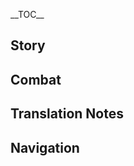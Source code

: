 {{CharacterTabs}}
{{LanguageTabs}}
{{Stub|1={{Meta/VO|tl=1|Japanese}}}}
__TOC__
==Story==
{{VO/Story
|character           = Amber
|language            = ja
|name                = アンバー

|vo_01_01_title      = 初めまして…
|vo_01_01_subtitle   = Hello
|vo_01_01_file       = VO_{language}{character} Hello.ogg
|vo_01_01_tx         = 偵察騎士アンバー、参上しました！今後何か必要なことがあれば、何でもお申しつけください！
|vo_01_01_rm         = Teisatsu Kishi Anbaa, sanjou shimashita! Kongo nani ka hitsuyou-na koto ga areba, nan de mo omoushitsuke kudasai!
|vo_01_01_tl         = Reconnaissance Knight Amber is here! If you need anything in the future, please let me know!

<!-- Chats -->
|vo_02_01_title      = 世間話・趣味
|vo_02_01_subtitle   = Chat: Hobbies
|vo_02_01_file       = VO_{language}{character} Chat - Hobbies.ogg
|vo_02_01_tx         = 少し体を動かしたいなぁ。
|vo_02_01_rm         = Sukoshi karada wo ugokashitai naa.
|vo_02_01_tl         = I want to move my body a little.

|vo_02_02_title      = 世間話・心配
|vo_02_02_subtitle   = Chat: Longings
|vo_02_02_file       = VO_{language}{character} Chat - Longings.ogg
|vo_02_02_tx         = ジンさんにサボっているところを見つかったら、ドヤされちゃうよ。
|vo_02_02_rm         = Jin-san ni sabotte iru tokoro wo mitsukattara, doyasarechau yo.
|vo_02_02_tl         = Jean will be mad if we keep lazing around.

|vo_02_03_title      = 世間話・新たな発見
|vo_02_03_subtitle   = Chat: New Discoveries
|vo_02_03_file       = VO_{language}{character} Chat - New Discoveries.ogg
|vo_02_03_tx         = 向こうに何か変なものがあるみたい…見に行かないの？見に行かないの？
|vo_02_03_rm         = Mukou ni nani ka hen-na mono ga aru mitai... Mi ni ikanai no? Mi ni ikanai no?
|vo_02_03_tl         = There seems to be something strange over there... Why don't you go see it?

<!-- Weather -->
|vo_03_01_title      = 雨の日・心配
|vo_03_01_subtitle   = When It Rains: Worries
|vo_03_01_file       = VO_{language}{character} When It Rains - Worries.ogg
|vo_03_01_tx         = 雨だ…リボンが濡れちゃうよ…
|vo_03_01_rm         = Ame da... Ribon ga nurechau yo...
|vo_03_01_tl         = It's raining... my ribbon is wet...

|vo_03_02_title      = 雨の日・注意
|vo_03_02_subtitle   = When It Rains: Reminder
|vo_03_02_file       = VO_{language}{character} When It Rains - Reminder.ogg
|vo_03_02_tx         = 雨か…視界が悪いね。気をつけてね。
|vo_03_02_rm         = Ame ka... Shikai ga warui ne. Ki wo tsukete ne.
|vo_03_02_tl         = It is raining... Our visibility is poor. Be careful.

|vo_03_03_title      = 雨上がり…
|vo_03_03_subtitle   = After the Rain
|vo_03_03_file       = VO_{language}{character} After the Rain.ogg
|vo_03_03_tx         = うわ～本当にいい天気。
|vo_03_03_rm         = Uwa~ Hontou ni ii tenki.
|vo_03_03_tl         = Wow~ Really nice weather.

|vo_03_04_title      = 晴れの日…
|vo_03_04_subtitle   = When the Sun Is Out
|vo_03_04_file       = VO_{language}{character} When the Sun Is Out.ogg
|vo_03_04_tx         = う～ん…もう少し風があればいいのにな。
|vo_03_04_rm         = U~n... mou sukoshi kaze ga areba ii no ni na.
|vo_03_04_tl         = Hmm... I wish there was a little more wind.

|vo_03_05_title      = 風の日・心地よい
|vo_03_05_subtitle   = When It's Windy: Pleasant
|vo_03_05_file       = VO_{language}{character} When It's Windy - Pleasant.ogg
|vo_03_05_tx         = 本当に気持ちいいなぁ…
|vo_03_05_rm         = Hontou ni kimochi ii naa...
|vo_03_05_tl         = It really feels good...

|vo_03_06_title      = 風の日・リラックス
|vo_03_06_subtitle   = When It's Windy: Relax
|vo_03_06_file       = VO_{language}{character} When It's Windy - Relax.ogg
|vo_03_06_tx         = こういう天気大好き。あ～、気持ちいい～。
|vo_03_06_rm         = Kou iu tenki daisuki. A~, kimochi ii~.
|vo_03_06_tl         = I love this kind of weather. Ah~, it feels good~.

<!-- Greetings -->
|vo_04_01_title      = おはよう…
|vo_04_01_subtitle   = Good Morning
|vo_04_01_file       = VO_{language}{character} Good Morning.ogg
|vo_04_01_tx         = おはよう！一緒に朝のランニングに行かない？
|vo_04_01_rm         = Ohayou! Issho ni asa no ranningu ni ikanai?
|vo_04_01_tl         = Good morning! Would you like to go for a morning run together?

|vo_04_02_title      = こんにちは…
|vo_04_02_subtitle   = Good Afternoon
|vo_04_02_file       = VO_{language}{character} Good Afternoon.ogg
|vo_04_02_tx         = お昼ご飯、一緒に食べてもいいの？
|vo_04_02_rm         = Ohirugohan, issho ni tabete mo ii no?
|vo_04_02_tl         = Can we eat lunch together?

|vo_04_03_title      = こんばんは…
|vo_04_03_subtitle   = Good Evening
|vo_04_03_file       = VO_{language}{character} Good Evening.ogg
|vo_04_03_tx         = 暗くなってきたよ。松明をつけようか？
|vo_04_03_rm         = Kuraku natte kita yo. Taimatsu wo tsukeyou ka?
|vo_04_03_tl         = It's getting dark. Shall I light a torch?

|vo_04_04_title      = おやすみ…
|vo_04_04_subtitle   = Good Night
|vo_04_04_file       = VO_{language}{character} Good Night.ogg
|vo_04_04_tx         = うん、休憩も大切だよ！じゃあ約束だよ、また明日ね！
|vo_04_04_rm         = Un, kyuukei mo taisetsu da yo! Jaa yakusoku da yo, mata ashita ne!
|vo_04_04_tl         = Yeah, rest is also important! Then it's a promise, see you tomorrow!

<!-- About character -->
|vo_05_01_title      = {name}自身について…
|vo_05_01_subtitle   = About {character}
|vo_05_01_file       = VO_{language}{character} About {character}.ogg
|vo_05_01_tx         = モンド城の飛行チャンピオンとはわたしのことだよ！
|vo_05_01_rm         = Mondo-jou no hikou chanpion to wa watashi no koto da yo!
|vo_05_01_tl         = The flight champion of Mondstadt is me!

<!-- About Us -->
|vo_06_01_title      = 試合について…
|vo_06_01_subtitle   = About Us: Contests
|vo_06_01_file       = VO_{language}{character} About Us - Contests.ogg
|vo_06_01_tx         = あんただからって、試合では手加減しないんだからね！
|vo_06_01_rm         = Anta da kara tte, shiai de wa tekagen shinai nda kara ne!
|vo_06_01_tl         = 

|vo_06_02_title      = 飛行について…
|vo_06_02_subtitle   = About Us: Gliding
|vo_06_02_friendship = 6
|vo_06_02_file       = VO_{language}{character} About Us - Gliding.ogg
|vo_06_02_tx         = 飛び方のコツを教えてあげるよ…あんたと一緒に飛ぶ時、いつもより速く飛べる気がするの…あっ、何がおかしいの？もういい、勝負だよ、今から勝負しよう！
|vo_06_02_rm         = Tobikata no kotsu wo oshiete ageru yo... anta to issho ni tobu toki, itsumo yori hayaku toberu ki ga suru no... a', nani ga okashii no? Mou ii, shoubu da yo, ima kara shoubu shiyou!
|vo_06_02_tl         = 

<!-- Miscellany I -->
|vo_07_01_title      = 「神の目」について…
|vo_07_01_subtitle   = About the [[Vision]]
|vo_07_01_friendship = 4
|vo_07_01_file       = VO_{language}{character} About the Vision.ogg
|vo_07_01_tx         = 「神の目」は神様がわたしのことを認めてくれた証でしょ。うん、わたし、一番優秀な偵察騎士になるんだから！
|vo_07_01_rm         = "Kami no Me" wa kami-sama ga watashi no koto wo mitomete kureta akashi desho. Un, watashi, ichiban yuushuu-na Teisatsu Kishi ni naru nda kara!
|vo_07_01_tl         = 

|vo_07_02_title      = シェアしたいこと…
|vo_07_02_subtitle   = Something to Share
|vo_07_02_file       = VO_{language}{character} Something to Share.ogg
|vo_07_02_tx         = ほらっ、大教会の時計台に上ってみよう。すっごい良い景色だよ！
|vo_07_02_rm         = Hora', Daikyou-kai no tokeidai ni nobotte miyou. Suggoi ii keshiki da yo!
|vo_07_02_tl         = 

|vo_07_03_title      = 興味のあること…
|vo_07_03_subtitle   = Interesting Things
|vo_07_03_file       = VO_{language}{character} Interesting Things.ogg
|vo_07_03_tx         = 見て、あそこにハトがいる！ふふっ、あの子たちと一緒に飛びたいな。
|vo_07_03_rm         = Mite, asoko ni hato ga iru! Fufu', ano ko-tachi to issho ni tobitai na.
|vo_07_03_tl         = 

<!-- About others -->
|vo_08_01_title      = ジンについて・協力
|vo_08_01_subtitle   = About [[Jean]]: Help
|vo_08_01_friendship = 4
|vo_08_01_file       = VO_{language}{character} About Jean - Help.ogg
|vo_08_01_tx         = 大団長が出征した後、仕事を全部ジンさんがすることになったんだよね。わたしがもっとジンさんの役に立てたらいいのに…
|vo_08_01_rm         = Dai-danchou ga shussei shita ato, shigoto wo zenbu Jin-san ga suru koto ni natta nda yo ne. Watashi ga motto Jin-san no yaku ni tatetara ii no ni...
|vo_08_01_tl         = 

|vo_08_02_title      = ジンについて・心遣い
|vo_08_02_subtitle   = About Jean: Care
|vo_08_02_friendship = 4
|vo_08_02_file       = VO_{language}{character} About Jean - Care.ogg
|vo_08_02_tx         = ジンさん、まだ仕事しているの？…一緒にコーヒーを飲もうって誘いに行こうよ。
|vo_08_02_rm         = Jin-san, mada shigoto shite iru no? ...Issho ni koohii wo nomou tte sasoi ni ikou yo.
|vo_08_02_tl         = 

|vo_08_03_title      = リサについて・物語
|vo_08_03_subtitle   = About [[Lisa]]: Listening to Stories
|vo_08_03_friendship = 4
|vo_08_03_file       = VO_{language}{character} About Lisa - Listening to Stories.ogg
|vo_08_03_tx         = 時間があったら、一緒にリサさんのところに行こうよ！この前、リサさんがドラゴンスパインの宝物の話をしてくれたんだけど、半分しか聞けなかったんだ。だから、その続きが聞きたいの！
|vo_08_03_rm         = Jikan ga attara, issho ni Risa-san no tokoro ni ikou yo! Kono mae, Risa-san ga Doragonsupain no takaramono no hanashi wo shite kureta nda kedo, hanbun shika kikenakatta nda. Da kara, sono tsudzuki ga kikitai no!
|vo_08_03_tl         = 

|vo_08_04_title      = リサについて・感心
|vo_08_04_subtitle   = About Lisa: Admiration
|vo_08_04_friendship = 4
|vo_08_04_file       = VO_{language}{character} About Lisa - Admiration.ogg
|vo_08_04_tx         = リサさんって寝ている時以外はずっと本を読んでいるみたい！本当にすごいなぁ。わたしなんかそんなに長時間座っていられないよ。
|vo_08_04_rm         = Risa-san tte nete iru toki igai wa zutto hon wo yonde iru mitai! Hontou ni sugoi naa. Watashi nanka sonna ni choujikan suwatte irarenai yo.
|vo_08_04_tl         = 

|vo_08_05_title      = ガイアについて・心配
|vo_08_05_subtitle   = About [[Kaeya]]: Concerns
|vo_08_05_friendship = 4
|vo_08_05_file       = VO_{language}{character} About Kaeya - Concerns.ogg
|vo_08_05_tx         = …何か嫌な予感がする！さっきまでガイア先輩がいたでしょ？迷惑かけられなかった？
|vo_08_05_rm         = ...Nanka iya-na yokan ga suru! Sakki made Gaia-senpai ga ita desho? Meiwaku kakerarenakatta?
|vo_08_05_tl         = 

|vo_08_06_title      = ガイアについて・元凶
|vo_08_06_subtitle   = About Kaeya: Culprit
|vo_08_06_friendship = 4
|vo_08_06_file       = VO_{language}{character} About Kaeya - Culprit.ogg
|vo_08_06_tx         = 花畑の蒲公英がしおれてる。もうッ……きっとまたガイア先輩の仕業だよ！
|vo_08_06_rm         = Hanabatake no tanpopo ga shioreteru. Mou'... ...Kitto mata Gaia-senpai no shiwaza da yo!
|vo_08_06_tl         = 

|vo_08_07_title      = ベネットについて…
|vo_08_07_subtitle   = About [[Bennett]]
|vo_08_07_friendship = 4
|vo_08_07_file       = VO_{language}{character} About Bennett.ogg
|vo_08_07_tx         = ん？ベネット…どこかで聞いたような…あっ！冒険者協会にいたあの熱い男の子だね！うん、たまに秘境の周辺で彼を見かけるけど、宝探しに夢中みたいだよ。
|vo_08_07_rm         = N? Benetto... doko ka de kiita you-na... A'! Boukensha Kyoukai ni ita ano atsui otoko no ko da ne! Un, tama ni hikyou no shuuhen de kare wo mikakeru kedo, takarasagashi ni muchuu mitai da yo.
|vo_08_07_tl         = 

|vo_08_08_title      = クレーについて…
|vo_08_08_subtitle   = About [[Klee]]
|vo_08_08_friendship = 4
|vo_08_08_file       = VO_{language}{character} About Klee.ogg
|vo_08_08_tx         = クレーね、たまにいたずらするけど、騎士団のみんなは彼女のことが大好きだよ！むっ…またジンさんを困らせないよう、彼女のことはしっかり見張っておいたほうがよさそうね。
|vo_08_08_rm         = Kuree ne, tama ni itazura suru kedo, Kishi-dan no minna wa kanojo no koto ga daisuki da yo! Mu'... mata Jin-san wo komarasenai you, kanojo no koto wa shikkari mihatte oita hou ga yosasou ne.
|vo_08_08_tl         = 

|vo_08_09_title      = アルベドについて…
|vo_08_09_subtitle   = About [[Albedo]]
|vo_08_09_friendship = 4
|vo_08_09_file       = VO_{language}{character} About Albedo.ogg
|vo_08_09_tx         = アルベドはいつも自分の工房にこもって、すごいものを作ってるの。でも彼に会うたび何を考えているのか分からないのよね。う～ん、分からない…
|vo_08_09_rm         = Arubedo wa itsumo jibun no koubou ni komotte, sugoi mono wo tsukutteru no. De mo kare ni au tabi nani wo kangaete iru no ka wakaranai no yo ne. U~n, wakaranai...
|vo_08_09_tl         = 

|vo_08_10_title      = ノエルについて…
|vo_08_10_subtitle   = About [[Noelle]]
|vo_08_10_friendship = 4
|vo_08_10_file       = VO_{language}{character} About Noelle.ogg
|vo_08_10_tx         = ノエル？彼女はとても粘り強いんだ。先輩として、彼女の面倒も見てあげないとね。
|vo_08_10_rm         = Noeru? Kanojo wa totemo nebaridzuyoi nda. Senpai toshite, kanojo no mendou mo mite agenai to ne.
|vo_08_10_tl         = 

|vo_08_11_title      = エウルアについて…
|vo_08_11_subtitle   = About [[Eula]]
|vo_08_11_friendship = 4
|vo_08_11_file       = VO_{language}{character} About Eula.ogg
|vo_08_11_tx         = エウルアはわたしの友達だよ！彼女の冗談に慣れれば、いい人だってことが分かるはず！エウルアは自分の名前のせいで、誤解されることが多いの。どうすればみんなに分かってもらえるのかな…
|vo_08_11_rm         = Eurua wa watashi no tomodachi da yo! Kanojo no joudan ni narereba, ii hito da tte koto ga wakaru hazu! Eurua wa jibun no namae no sei de, gokai sareru koto ga ooi no. Dou sureba minna ni wakatte moraeru no ka na...
|vo_08_11_tl         = 

|vo_08_12_title      = コレイについて…
|vo_08_12_friendship = 4
|vo_08_12_quest      = Akasha Pulses, the Kalpa Flame Rises
|vo_08_12_subtitle   = About [[Collei]]
|vo_08_12_file       = VO_{language}{character} About Collei.ogg
|vo_08_12_tx         = コレイからの手紙でね、「魔鱗病」が完治したことを知らせてくれたんだ…本当にうれしいよ！今すぐにでも飛んで行って、ぎゅっと抱きしめてあげたい。あの子、モンドのみんなにすごく会いたいって手紙に書いててね。いつか一人前になったら、直接自分の成長を見せに来るんだって…次のバドルドー祭に間に合うといいな。もう、本当に待ち遠しいよ！
|vo_08_12_rm         = Korei kara no tegami de ne, "Marin-byou" ga kanchi shita koto wo shirasete kureta nda... Hontou ni ureshii yo! Ima sugu ni de mo tonde itte, kyutto dakishimete agetai. Ano ko, Mondo no minna ni sugoku aitai tte tegami ni kaitete ne. Itsuka ichininmae ni nattara, shokusetsu jibun no seichou wo mise ni kuru nda tte... Tsugi no Badorudoo-sai ni ma ni au to ii na. Mou, hontou ni machidooshii yo!
|vo_08_12_tl         = Collei let me know in her last letter that her Eleazar's completely recovered... I'm so happy! I wish I could fly over to her right now and give her the biggest hug. This kid... She wrote that she really wants to see everyone in Mondstadt again &mdash; that one day, when she's made something of herself, she'll come over personally and let us see how much she's grown. It'd be great if she could make it in time for the next Ludi Harpastum. Man, I already can't wait!

|vo_08_13_title      = ミカについて…
|vo_08_13_friendship = 4
|vo_08_13_subtitle   = About [[Mika]]
|vo_08_13_file       = VO_{language}{character} About Mika.ogg
|vo_08_13_tx         = あっ！ミカはエウルアの隊の古参隊員なんだ。最初はわたしがエウルアと仲がいいのを見たからか、わたしのことをずっと長官って呼んでたの。偵察の心得を話してあげたら、今度は先輩って呼ぶようになって…なんだかわたしのほうが恥ずかしくなっちゃったんだ…職務は違うけど、ミカの地図を作る腕は、わたしじゃ到底かなわないものだよ。
|vo_08_13_rm         = 
|vo_08_13_tl         = 

<!-- More About character -->
|vo_09_01_title      = {name}を知る・1
|vo_09_01_subtitle   = More About {character}: I
|vo_09_01_file       = VO_{language}{character} More About {character} - 01.ogg
|vo_09_01_tx         = 狩りならわたしも得意だよ！どう？わたしの腕を見たくない？それとも…狩りで試合をする？
|vo_09_01_rm         = Kari nara watashi mo tokui da yo! Dou? Watashi no ude wo mitakunai? Soretomo... kari de shiai wo suru?
|vo_09_01_tl         = 

|vo_09_02_title      = {name}を知る・2
|vo_09_02_subtitle   = More About {character}: II
|vo_09_02_friendship = 3
|vo_09_02_file       = VO_{language}{character} More About {character} - 02.ogg
|vo_09_02_tx         = 飛行チャンピオンとしての経験則を教えてあげるよ！一番大切なものはね、勇気を持つことだよ！
|vo_09_02_rm         = Hikou Chanpion toshite no keikensoku wo oshiete ageru yo! Ichiban taisetsu na mono wa ne, yuuki wo motsu koto da yo!
|vo_09_02_tl         = 

|vo_09_03_title      = {name}を知る・3
|vo_09_03_friendship = 4
|vo_09_03_subtitle   = More About {character}: III
|vo_09_03_file       = VO_{language}{character} More About {character} - 03.ogg
|vo_09_03_tx         = 実は謎解きって得意じゃないの。バドルドー祭で謎解きの屋台を見つけても近づかないの…あんたはどう？
|vo_09_03_rm         = Jitsu wa nazotoki tte tokui ja nai no. Badorudoo-sai de nazotoki no yatai wo mitsukete mo chikadzukanai no... anta wa dou?
|vo_09_03_tl         = 

|vo_09_04_title      = {name}を知る・4
|vo_09_04_friendship = 5
|vo_09_04_subtitle   = More About {character}: IV
|vo_09_04_file       = VO_{language}{character} More About {character} - 04.ogg
|vo_09_04_tx         = わたしはおじいちゃんのために騎士団に入って、ジンさんのために団に残っているの。…そして今は、あんたがわたしにモンド以外の空を見せてくれた。とっても嬉しいよ。
|vo_09_04_rm         = Watashi wa ojii-chan no tame ni Kishi-dan ni haitte, Jin-san no tame ni dan ni nokotte iru no. ...Soshite ima wa, anta ga watashi ni Mondo igai no sora wo misete kureta. Tottemo ureshii yo.
|vo_09_04_tl         = 

|vo_09_05_title      = {name}を知る・5
|vo_09_05_friendship = 6
|vo_09_05_subtitle   = More About {character}: V
|vo_09_05_file       = VO_{language}{character} More About {character} - 05.ogg
|vo_09_05_tx         = わたしはやっぱりもっと遠くの世界に行きたいな。大空の果てを見てみたいの！あんたもわたしについて来てくれるよね？そうでしょ？
|vo_09_05_rm         = Watashi wa yappari motto tooku no sekai ni ikitai na. Oozora no hate wo mite mitai no! Anta mo watashi ni tsuite kite kureru yo ne? Sou desho?
|vo_09_05_tl         = 

<!-- Miscellany II -->
|vo_10_01_title      = {name}の趣味…
|vo_10_01_subtitle   = {character}'s Hobbies
|vo_10_01_file       = VO_{language}{character} Hobbies.ogg
|vo_10_01_tx         = ウサギ伯爵、今日も素敵な一日だね！
|vo_10_01_rm         = Usagi Hakushaku, kyou mo suteki na ichinichi da ne!
|vo_10_01_tl         = 

|vo_10_02_title      = {name}の悩み…
|vo_10_02_subtitle   = {character}'s Troubles
|vo_10_02_file       = VO_{language}{character} Troubles.ogg
|vo_10_02_tx         = うーん…どうしたら美味しいムーンパイを作れるか知ってる？
|vo_10_02_rm         = Uun... dou shitara oishii Muun Pai wo tsukureru ka shitteru?
|vo_10_02_tl         = 

|vo_10_03_title      = 好きな食べ物…
|vo_10_03_subtitle   = Favorite Food
|vo_10_03_file       = VO_{language}{character} Favorite Food.ogg
|vo_10_03_tx         = ジンさんの淹れてくれたコーヒーって本当にいい香りなんだよ！今度飲んでみてね。
|vo_10_03_rm         = Jin-san no irete kureta koohii tte hontou ni ii kaori na nda yo! Kondo nonde mite ne.
|vo_10_03_tl         = 

|vo_10_04_title      = 嫌いな食べ物…
|vo_10_04_subtitle   = Least Favorite Food
|vo_10_04_file       = VO_{language}{character} Least Favorite Food.ogg
|vo_10_04_tx         = ググプラムのジュースじゃなければ…うっ…それ以外なら大丈夫！
|vo_10_04_rm         = Gugupuramu no juusu ja nakereba... u'... sore igai nara daijoubu!
|vo_10_04_tl         = 

<!-- Receiving a Gift -->
|vo_11_01_title      = 贈り物を受け取る・1
|vo_11_01_subtitle   = Receiving a Gift: I
|vo_11_01_file       = VO_{language}{character} Receiving a Gift - 01.ogg
|vo_11_01_tx         = わぁ、これ本当に美味しいよ。さすが旅人だね！
|vo_11_01_rm         = Waa, kore hontou ni oishii yo. Sasuga tabibito da ne!
|vo_11_01_tl         = 

|vo_11_02_title      = 贈り物を受け取る・2
|vo_11_02_subtitle   = Receiving a Gift: II
|vo_11_02_file       = VO_{language}{character} Receiving a Gift - 02.ogg
|vo_11_02_tx         = わたしも、あんたみたいな料理の腕があったらいいのになぁ…
|vo_11_02_rm         = Watashi mo, anta mitai-na ryouri no ude ga attara ii no ni naa...
|vo_11_02_tl         = 

|vo_11_03_title      = 贈り物を受け取る・3
|vo_11_03_subtitle   = Receiving a Gift: III
|vo_11_03_file       = VO_{language}{character} Receiving a Gift - 03.ogg
|vo_11_03_tx         = この味は、ちょっとわたしの口に合わないかも。ごめんね！別に旅人のせいじゃないよ！
|vo_11_03_rm         = Kono aji wa, chotto watashi no kuchi ni awanai ka mo. Gomen ne! Betsu ni tabibito no sei ja nai yo!
|vo_11_03_tl         = 

<!-- Birthday -->
|vo_12_01_title      = 誕生日…
|vo_12_01_subtitle   = Birthday
|vo_12_01_file       = VO_{language}{character} Birthday.ogg
|vo_12_01_tx         = エヘヘ、誕生日おめでとう！ほら、これあげる。わたしが作った特製・ウサギ伯爵だよ……安心して、特製なんだから、爆発なんかしないよ！
|vo_12_01_rm         = Ehehe, tanjoubi omedetou! Hora, kore ageru. Watashi ga tsukutta tokusei Usagi Hakushaku da yo... ...Anshin shite, tokusei na nda kara, bakuhatsu nanka shinai yo!
|vo_12_01_tl         = 

<!-- Feelings About Ascension -->
|vo_13_01_title      = 突破した感想・起
|vo_13_01_subtitle   = Feelings About Ascension: Intro
|vo_13_01_ascension  = 1
|vo_13_01_file       = VO_{language}{character} Feelings About Ascension - 01.ogg
|vo_13_01_tx         = わぁっ！まるで風に乗った時みたいに体が軽い！
|vo_13_01_rm         = Waa'! Marude kaze ni notta toki mitai ni karada ga karui!
|vo_13_01_tl         = 

|vo_13_02_title      = 突破した感想・承
|vo_13_02_subtitle   = Feelings About Ascension: Building Up
|vo_13_02_ascension  = 2
|vo_13_02_file       = VO_{language}{character} Feelings About Ascension - 02.ogg
|vo_13_02_tx         = このスピード、誰も追いつけないでしょ！
|vo_13_02_rm         = Kono supiido, dare mo oitsukenai desho!
|vo_13_02_tl         = 

|vo_13_03_title      = 突破した感想・転
|vo_13_03_subtitle   = Feelings About Ascension: Climax
|vo_13_03_ascension  = 4
|vo_13_03_file       = VO_{language}{character} Feelings About Ascension - 03.ogg
|vo_13_03_tx         = モンドの空が狭くなったような…ううん、わたしの視野が広くなったのかな？
|vo_13_03_rm         = Mondo no sora ga semaku natta you-na... Uun, watashi no shiya ga hiroku natta no ka na?
|vo_13_03_tl         = 

|vo_13_04_title      = 突破した感想・結
|vo_13_04_subtitle   = Feelings About Ascension: Conclusion
|vo_13_04_ascension  = 6
|vo_13_04_file       = VO_{language}{character} Feelings About Ascension - 04.ogg
|vo_13_04_tx         = 今のわたし…知り合ったばかりの頃よりも成長したでしょ。えへへっ、ありがとね！そうだ、ニンジンとお肉のハニーソテーを奢ってあげる。さあ、行こうっ！
|vo_13_04_rm         = Ima no watashi... shiriatta bakari no koro yori mo seichou shita desho. Ehehe', arigato ne! Sou da, Ninjin to O-niku no Hanii Sotee wo ogotte ageru. Saa, ikou'!
|vo_13_04_tl         = 
}}

==Combat==
{{Combat VO
|character           = Amber
|language            = ja

|skill_1_tx          = 頼んだわよ～
|skill_1_tl          = Take care of this~
|skill_1_rm          = Tanonda wa yo~
|skill_2_tx          = ウサギ伯爵、出撃！
|skill_2_tl          = Baron Bunny, go!
|skill_2_rm          = Usagi Hakushaku, shutsugeki!
|skill_3_tx          = へんっふん～
|skill_3_tl          = He-hm~
|skill_3_rm          = Henffun~
|skill_4_file        = Elemental Skill 2 01,Elemental Skill 2 02

|burst_1_tx          = 百発百中！
|burst_1_tl          = I'll never miss the mark! <ref group="TN •">Lit. "Hundred shots, hundred hits."</ref>
|burst_1_rm          = Hyappatsuhyakuchuu!
|burst_2_tx          = 雨のような…矢を！
|burst_2_tl          = Arrows... Like rain!
|burst_2_rm          = Ame no you-na... ya wo!
|burst_3_tx          = もう逃げ道はないよ！
|burst_3_tl          = There's no escape now!
|burst_3_rm          = Mou nigemichi wa nai yo!

|sprint-s_1_tx       = 試合をしよ～
|sprint-s_1_tl       = Let's have a match~
|sprint-s_1_rm       = Shiai wo shiyo~
|sprint-s_2_tx       = ついてこれるかな？
|sprint-s_2_tl       = Can you keep up?
|sprint-s_2_rm       = Tsuite koreru ka na?
|sprint-s_3_file     = Sprint Start 03,Sprint Start 04,Sprint Start 05

|sprint-e_1_tx       = 逃げられないって言ったでしょ。
|sprint-e_1_tl       = I told you you can't run away.
|sprint-e_1_rm       = Nigerarenai tte itta desho.
|sprint-e_2_tx       = この感覚、たまらないよね！
|sprint-e_2_tl       = I can't get enough of this feeling!
|sprint-e_2_rm       = Kono kankaku, tamaranai yo ne!

|glider_1_tx         = わたしはモンドの飛行チャンピオンなんだから！
|glider_1_tl         = I'm Mondstadt's Gliding Champion!
|glider_1_rm         = Watashi wa Mondo no Hikou Chanpion na nda kara!
|glider_2_tx         = 任せてちょうだい！
|glider_2_tl         = Leave it to me!
|glider_2_rm         = Makasete choudai!
|glider_3_actual_tx  = 行くよ！
|glider_3_actual_rm  = Iku yo!
|glider_3_actual_tl  = Let's go!
|glider_4_file       = Deploying Wind Glider 04,Deploying Wind Glider 05

|chest_1_tx          = 宝箱を開ける瞬間ってワクワクするね！
|chest_1_tl          = The moment you open a treasure chest is so exciting, isn't it!
|chest_1_rm          = Takarabako wo akeru shunkan tte wakuwaku suru ne!
|chest_2_tx          = 偵察騎士、目標発見！
|chest_2_tl          = Outrider, target spotted!
|chest_2_rm          = Teisatsu Kishi, mokuhyou hakken!
|chest_3_tx          = わぁ&mdash;&mdash;いいものばっかり！
|chest_3_tl          = Wow, so much good stuff!
|chest_3_rm          = Waa{{lmdash}} Ii mono bakkari!

|low-hp_1_tx         = …負けを認めるわけないでしょ！
|low-hp_1_tl         = ...There's no way I'll admit defeat!
|low-hp_1_rm         = ...Make wo mitomeru wake nai desho!
|low-hp_2_tx         = イタタ…コイツ…
|low-hp_2_tl         = Oww... This guy...
|low-hp_2_rm         = Itata... koitsu...
|low-hp_3_tx         = ナメないでよ！
|low-hp_3_tl         = Don't underestimate me!
|low-hp_3_rm         = Namenaide yo!

|ally-low-hp_1_tx    = 気をつけて！
|ally-low-hp_1_tl    = Be careful!
|ally-low-hp_1_rm    = Ki wo tsukete!
|ally-low-hp_2_tx    = ねぇ…大丈夫？手を貸そうか？
|ally-low-hp_2_tl    = Hey... Are you okay? Should I lend a hand?
|ally-low-hp_2_rm    = Nee... Daijoubu? Te wo kasou ka?

|fallen_1_tx         = 疲れた…
|fallen_1_tl         = I'm tired...
|fallen_1_rm         = Tsukareta...
|fallen_2_tx         = 訓練…まだ足りないの…？
|fallen_2_tl         = Have I... still not trained enough...?
|fallen_2_rm         = Kunren... mada tarinai no...?
|fallen_3_tx         = 今回は…負けだよ…
|fallen_3_tl         = This time... I've lost...
|fallen_3_rm         = Konkai wa... make da yo...

|hit-l_1_file        = Light Hit Taken 02
|hit-l_1_tx          = 本当にしぶといんだから！
|hit-l_1_tl          = So tough!<ref group="TN •">Describing something persistent or tenacious, roughly "you're still hanging on?"</ref>
|hit-l_1_rm          = Hontou ni shibutoi nda kara!
|hit-l_2_file        = Light Hit Taken 01,Light Hit Taken 03,Light Hit Taken 04,Light Hit Taken 05

|hit-h_1_tx          = イッター！
|hit-h_1_tl          = Owch!
|hit-h_1_rm          = Ittaa!
|hit-h_2_tx          = 反則だよ！
|hit-h_2_tl          = That's against the rules!
|hit-h_2_rm          = Hansoku da yo!
|hit-h_3_file        = Heavy Hit Taken 03,Heavy Hit Taken 04,Heavy Hit Taken 05,Heavy Hit Taken 06

|join_1_tx           = 任せて！
|join_1_tl           = Leave it to me!
|join_1_rm           = Makasete!
|join_2_tx           = 準備完了！
|join_2_tl           = I'm all ready!
|join_2_rm           = Junbi kanryou!
|join_3_tx           = 偵察騎士参上！
|join_3_tl           = Outrider, present!
|join_3_rm           = Teisatsu Kishi sanjou!

|idle_1_file         = Standby 01,Standby 02

|atk-l_1_file        = Light Attack 01,Light Attack 02,Light Attack 03,Light Attack 04

|atk-m_1_file        = Mid Attack 01,Mid Attack 02,Mid Attack 03

|atk-h_1_file        = Heavy Attack 01,Heavy Attack 02,Heavy Attack 03

|climb_1_file        = Climbing 01,Climbing 02,Climbing 03,Climbing 04,Climbing 05

|jump_1_file         = Jumping 01,Jumping 02,Jumping 03,Jumping 04,Jumping 05
}}

==Translation Notes==
{{Reflist|group=TN •}}

==Navigation==
{{Character Navbox|link type=vo-ja}}